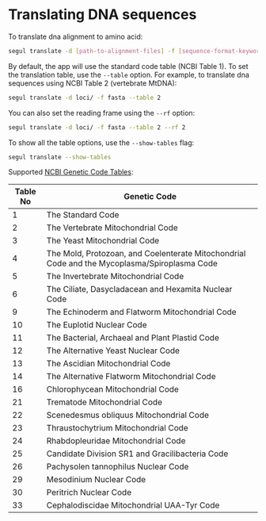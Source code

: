 # Translating DNA sequences

To translate dna alignment to amino acid:

```Bash
segul translate -d [path-to-alignment-files] -f [sequence-format-keyword]
```

By default, the app will use the standard code table (NCBI Table 1). To set the translation table, use the `--table` option. For example, to translate dna sequences using NCBI Table 2 (vertebrate MtDNA):

```Bash
segul translate -d loci/ -f fasta --table 2
```

You can also set the reading frame using the `--rf` option:

```Bash
segul translate -d loci/ -f fasta --table 2 --rf 2
```

To show all the table options, use the `--show-tables` flag:

```Bash
segul translate --show-tables
```

Supported [NCBI Genetic Code Tables](https://www.ncbi.nlm.nih.gov/Taxonomy/Utils/wprintgc.cgi#top):

| Table No | Genetic Code                                                                                 |
| -------- | -------------------------------------------------------------------------------------------- |
| 1        | The Standard Code                                                                            |
| 2        | The Vertebrate Mitochondrial Code                                                            |
| 3        | The Yeast Mitochondrial Code                                                                 |
| 4        | The Mold, Protozoan, and Coelenterate Mitochondrial Code and the Mycoplasma/Spiroplasma Code |
| 5        | The Invertebrate Mitochondrial Code                                                          |
| 6        | The Ciliate, Dasycladacean and Hexamita Nuclear Code                                         |
| 9        | The Echinoderm and Flatworm Mitochondrial Code                                               |
| 10       | The Euplotid Nuclear Code                                                                    |
| 11       | The Bacterial, Archaeal and Plant Plastid Code                                               |
| 12       | The Alternative Yeast Nuclear Code                                                           |
| 13       | The Ascidian Mitochondrial Code                                                              |
| 14       | The Alternative Flatworm Mitochondrial Code                                                  |
| 16       | Chlorophycean Mitochondrial Code                                                             |
| 21       | Trematode Mitochondrial Code                                                                 |
| 22       | Scenedesmus obliquus Mitochondrial Code                                                      |
| 23       | Thraustochytrium Mitochondrial Code                                                          |
| 24       | Rhabdopleuridae Mitochondrial Code                                                           |
| 25       | Candidate Division SR1 and Gracilibacteria Code                                              |
| 26       | Pachysolen tannophilus Nuclear Code                                                          |
| 29       | Mesodinium Nuclear Code                                                                      |
| 30       | Peritrich Nuclear Code                                                                       |
| 33       | Cephalodiscidae Mitochondrial UAA-Tyr Code                                                   |

